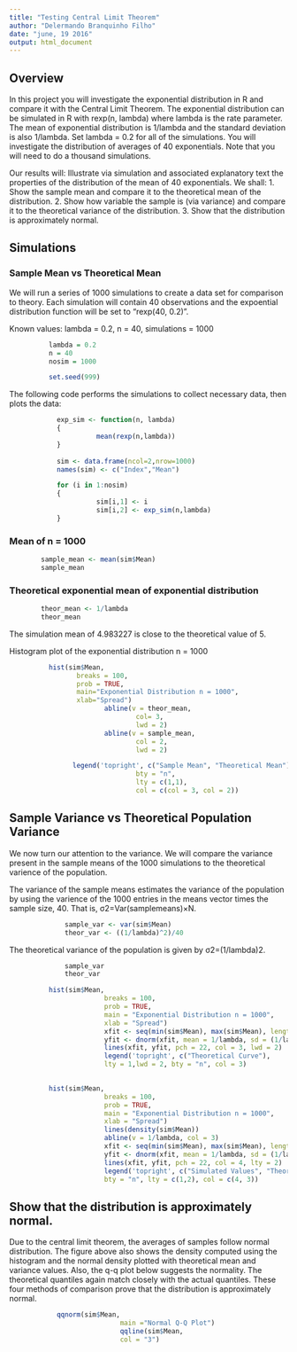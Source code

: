 ---
title: "Testing Central Limit Theorem"
author: "Delermando Branquinho Filho"
date: "june, 19 2016"
output: html_document
---
## Overview
In this project you will investigate the exponential distribution in R and compare it with the 
Central Limit Theorem. The exponential distribution can be simulated in R with rexp(n, lambda) 
where lambda is the rate parameter. The mean of exponential distribution is 1/lambda and the 
standard deviation is also 1/lambda. Set lambda = 0.2 for all of the simulations. You will investigate 
the distribution of averages of 40 exponentials. Note that you will need to do a thousand simulations.

Our results will: Illustrate via simulation and associated explanatory text the properties of the distribution of the mean of 40 exponentials. We shall:
       1. Show the sample mean and compare it to the theoretical mean of the distribution.
       2. Show how variable the sample is (via variance) and compare it to the theoretical variance of the distribution.
       3. Show that the distribution is approximately normal.
       
## Simulations

### Sample Mean vs Theoretical Mean
We will run a series of 1000 simulations to create a data set for comparison to theory. Each simulation will contain 40 observations and the expoential distribution function will be set to “rexp(40, 0.2)”.

Known values: lambda = 0.2, n = 40, simulations = 1000
```{r}
          lambda = 0.2
          n = 40 
          nosim = 1000

          set.seed(999)
```

The following code performs the simulations to collect necessary data, then plots the data:
```{r}
            exp_sim <- function(n, lambda)
            {
                      mean(rexp(n,lambda))
            }
            
            sim <- data.frame(ncol=2,nrow=1000)
            names(sim) <- c("Index","Mean")

            for (i in 1:nosim)
            {
                      sim[i,1] <- i
                      sim[i,2] <- exp_sim(n,lambda)
            }
```

### Mean of n = 1000
```{r}
        sample_mean <- mean(sim$Mean)
        sample_mean
```

### Theoretical exponential mean of exponential distribution
```{r}        
        theor_mean <- 1/lambda
        theor_mean
```

The simulation mean of 4.983227 is close to the theoretical value of 5. 

Histogram plot of the exponential distribution n = 1000
```{r}

          hist(sim$Mean, 
                 breaks = 100, 
                 prob = TRUE, 
                 main="Exponential Distribution n = 1000", 
                 xlab="Spread")
                        abline(v = theor_mean, 
                                col= 3,
                                lwd = 2)
                        abline(v = sample_mean, 
                                col = 2,
                                lwd = 2)

                legend('topright', c("Sample Mean", "Theoretical Mean"), 
                                bty = "n",       
                                lty = c(1,1), 
                                col = c(col = 3, col = 2))

```

## Sample Variance vs Theoretical Population Variance
We now turn our attention to the variance. We will compare the variance present in the sample means of the 1000 simulations to the theoretical varience of the population.

The variance of the sample means estimates the variance of the population by using the varience of the 1000 entries in the means vector times the sample size, 40. That is, σ2=Var(samplemeans)×N.
```{r}

              sample_var <- var(sim$Mean)
              theor_var <- ((1/lambda)^2)/40

```

The theoretical variance of the population is given by σ2=(1/lambda)2.
```{r}

              sample_var
              theor_var

```

```{r}

          hist(sim$Mean, 
                        breaks = 100, 
                        prob = TRUE, 
                        main = "Exponential Distribution n = 1000", 
                        xlab = "Spread")
                        xfit <- seq(min(sim$Mean), max(sim$Mean), length = 100)
                        yfit <- dnorm(xfit, mean = 1/lambda, sd = (1/lambda/sqrt(40)))
                        lines(xfit, yfit, pch = 22, col = 3, lwd = 2)
                        legend('topright', c("Theoretical Curve"), 
                        lty = 1,lwd = 2, bty = "n", col = 3)
                        


```


```{r}

          hist(sim$Mean, 
                        breaks = 100, 
                        prob = TRUE, 
                        main = "Exponential Distribution n = 1000", 
                        xlab = "Spread")
                        lines(density(sim$Mean))
                        abline(v = 1/lambda, col = 3)
                        xfit <- seq(min(sim$Mean), max(sim$Mean), length = 100)
                        yfit <- dnorm(xfit, mean = 1/lambda, sd = (1/lambda/sqrt(40)))
                        lines(xfit, yfit, pch = 22, col = 4, lty = 2)
                        legend('topright', c("Simulated Values", "Theoretical Values"), 
                        bty = "n", lty = c(1,2), col = c(4, 3))

```

## Show that the distribution is approximately normal.

Due to the central limit theorem, the averages of samples follow normal distribution. The figure above also shows the density computed using the histogram and the normal density plotted with theoretical mean and variance values. Also, the q-q plot below suggests the normality. The theoretical quantiles again match closely with the actual quantiles. These four methods of comparison prove that the distribution is approximately normal.

```{r}

            qqnorm(sim$Mean, 
                            main ="Normal Q-Q Plot")
                            qqline(sim$Mean, 
                            col = "3")

```


